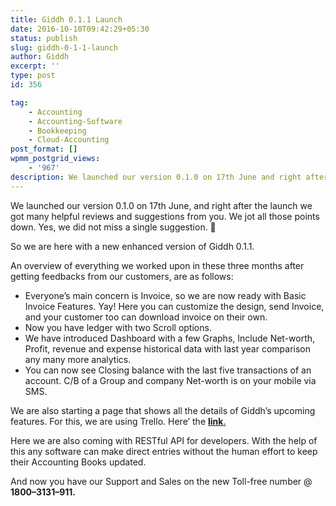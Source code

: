 ```yaml
---
title: Giddh 0.1.1 Launch
date: 2016-10-10T09:42:29+05:30
status: publish
slug: giddh-0-1-1-launch
author: Giddh
excerpt: ''
type: post
id: 356

tag:
    - Accounting
    - Accounting-Software
    - Bookkeeping
    - Cloud-Accounting
post_format: []
wpmm_postgrid_views:
    - '967'
description: We launched our version 0.1.0 on 17th June and right after the launch we got many helpful reviews and suggestions from you. We jot all those points
---
```

We launched our version 0.1.0 on 17th June, and right after the launch we got many helpful reviews and suggestions from you. We jot all those points down. Yes, we did not miss a single suggestion. 🙂

So we are here with a new enhanced version of Giddh 0.1.1.

An overview of everything we worked upon in these three months after getting feedbacks from our customers, are as follows:

- Everyone’s main concern is Invoice, so we are now ready with Basic Invoice Features. Yay! Here you can customize the design, send Invoice, and your customer too can download invoice on their own.
- Now you have ledger with two Scroll options.
- We have introduced Dashboard with a few Graphs, Include Net-worth, Profit, revenue and expense historical data with last year comparison any many more analytics.
- You can now see Closing balance with the last five transactions of an account. C/B of a Group and company Net-worth is on your mobile via SMS.

We are also starting a page that shows all the details of Giddh’s upcoming features. For this, we are using Trello. Here’ the [**link**.](https://trello.com/b/PArZrnyg/giddh)

Here we are also coming with RESTful API for developers. With the help of this any software can make direct entries without the human effort to keep their Accounting Books updated.

And now you have our Support and Sales on the new Toll-free number @ **1800–3131–911.**